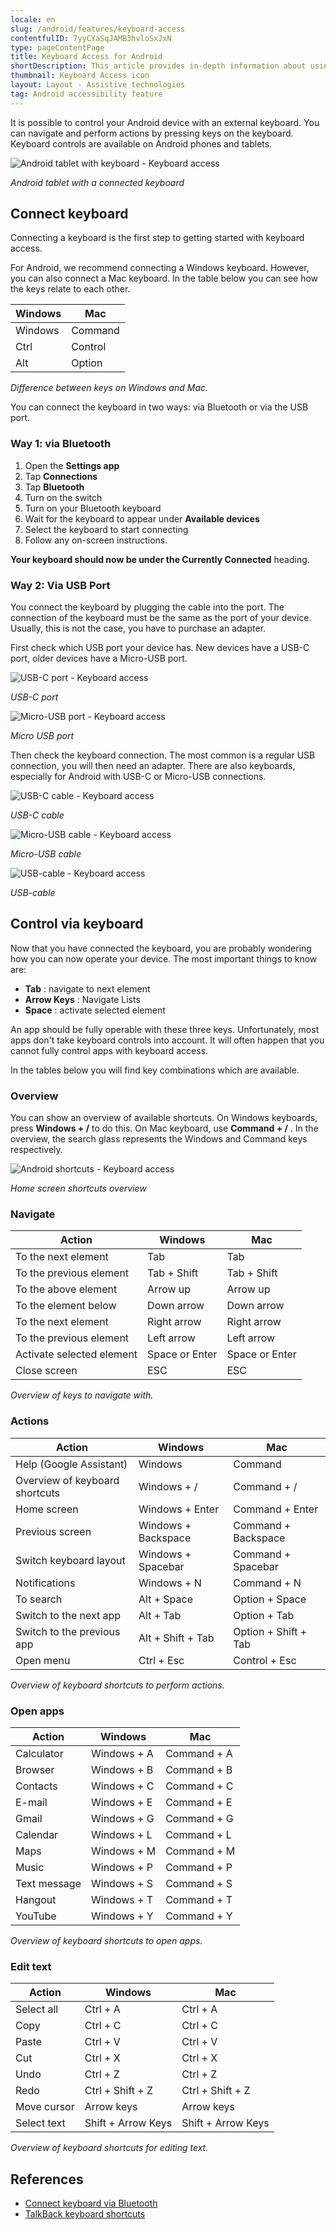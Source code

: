 ```yaml
---
locale: en
slug: /android/features/keyboard-access
contentfulID: 7yyCYaSqJAMB3hvloSxJxN
type: pageContentPage
title: Keyboard Access for Android
shortDescription: This article provides in-depth information about using Keyboard Access to control your Android device with a keyboard.
thumbnail: Keyboard Access icon
layout: Layout - Assistive technologies
tag: Android accessibility feature
---
```


It is possible to control your Android device with an external keyboard. You can navigate and perform actions by pressing keys on the keyboard. Keyboard controls are available on Android phones and tablets.

<Image src="/img/light/android-tablet-met-toetsenbord.png" alt="Android tablet with keyboard - Keyboard access"/>

*Android tablet with a connected keyboard*

## Connect keyboard

Connecting a keyboard is the first step to getting started with keyboard access.

For Android, we recommend connecting a Windows keyboard. However, you can also connect a Mac keyboard. In the table below you can see how the keys relate to each other.

| Windows | Mac |
| --- | --- |
| Windows | Command |
| Ctrl | Control |
| Alt | Option |

*Difference between keys on Windows and Mac.*

You can connect the keyboard in two ways: via Bluetooth or via the USB port.

### Way 1: via Bluetooth

1. Open the **Settings app**
2. Tap **Connections**
3. Tap **Bluetooth**
4. Turn on the switch
5. Turn on your Bluetooth keyboard
6. Wait for the keyboard to appear under **Available devices**
7. Select the keyboard to start connecting
8. Follow any on-screen instructions.

**Your keyboard should now be under the Currently Connected** heading.

### Way 2: Via USB Port

You connect the keyboard by plugging the cable into the port. The connection of the keyboard must be the same as the port of your device. Usually, this is not the case, you have to purchase an adapter.

First check which USB port your device has. New devices have a USB-C port, older devices have a Micro-USB port.

<Image src="/img/light/usb-c-poort.png" alt="USB-C port - Keyboard access"/>

*USB-C port*

<Image src="/img/light/micro-usb-poort.png" alt="Micro-USB port - Keyboard access"/>

*Micro USB port*

Then check the keyboard connection. The most common is a regular USB connection, you will then need an adapter. There are also keyboards, especially for Android with USB-C or Micro-USB connections.

<Image src="/img/light/usb-c-kabel.png" alt="USB-C cable - Keyboard access"/>

*USB-C cable*

<Image src="/img/light/micro-usb-kabel.png" alt="Micro-USB cable - Keyboard access"/>

*Micro-USB cable*

<Image src="/img/light/usb-kabel.png" alt="USB-cable - Keyboard access"/>

*USB-cable*

## Control via keyboard

Now that you have connected the keyboard, you are probably wondering how you can now operate your device. The most important things to know are:

- **Tab** : navigate to next element
- **Arrow Keys** : Navigate Lists
- **Space** : activate selected element

An app should be fully operable with these three keys. Unfortunately, most apps don't take keyboard controls into account. It will often happen that you cannot fully control apps with keyboard access.

In the tables below you will find key combinations which are available.

### Overview

You can show an overview of available shortcuts. On Windows keyboards, press  **Windows + /**  to do this. On Mac keyboard, use  **Command + /** . In the overview, the search glass represents the Windows and Command keys respectively.

<Image src="/img/light/android-sneltoetsen-938x1352.png" alt="Android shortcuts - Keyboard access"/>

*Home screen shortcuts overview*

### Navigate

| Action | Windows | Mac |
| --- | --- | --- |
| To the next element | Tab | Tab |
| To the previous element | Tab + Shift | Tab + Shift |
| To the above element | Arrow up | Arrow up |
| To the element below | Down arrow | Down arrow |
| To the next element | Right arrow | Right arrow |
| To the previous element | Left arrow | Left arrow |
| Activate selected element | Space or Enter | Space or Enter |
| Close screen | ESC | ESC |

*Overview of keys to navigate with.*

### Actions

| Action | Windows | Mac |
| --- | --- | --- |
| Help (Google Assistant) | Windows | Command |
| Overview of keyboard shortcuts | Windows + / | Command + / |
| Home screen | Windows + Enter | Command + Enter |
| Previous screen | Windows + Backspace | Command + Backspace |
| Switch keyboard layout | Windows + Spacebar | Command + Spacebar |
| Notifications | Windows + N | Command + N |
| To search | Alt + Space | Option + Space |
| Switch to the next app | Alt + Tab | Option + Tab |
| Switch to the previous app | Alt + Shift + Tab | Option + Shift + Tab |
| Open menu | Ctrl + Esc | Control + Esc |

*Overview of keyboard shortcuts to perform actions.*

### Open apps

| Action | Windows | Mac |
| --- | --- | --- |
| Calculator | Windows + A | Command + A |
| Browser | Windows + B | Command + B |
| Contacts | Windows + C | Command + C |
| E-mail | Windows + E | Command + E |
| Gmail | Windows + G | Command + G |
| Calendar | Windows + L | Command + L |
| Maps | Windows + M | Command + M |
| Music | Windows + P | Command + P |
| Text message | Windows + S | Command + S |
| Hangout | Windows + T | Command + T |
| YouTube | Windows + Y | Command + Y |

*Overview of keyboard shortcuts to open apps.*

### Edit text

| Action | Windows | Mac |
| --- | --- | --- |
| Select all | Ctrl + A | Ctrl + A |
| Copy | Ctrl + C | Ctrl + C |
| Paste | Ctrl + V | Ctrl + V |
| Cut | Ctrl + X | Ctrl + X |
| Undo | Ctrl + Z | Ctrl + Z |
| Redo | Ctrl + Shift + Z | Ctrl + Shift + Z |
| Move cursor | Arrow keys | Arrow keys |
| Select text | Shift + Arrow Keys | Shift + Arrow Keys |

*Overview of keyboard shortcuts for editing text.*

## References

- [Connect keyboard via Bluetooth](https://support.google.com/android/answer/9075925)
- [TalkBack keyboard shortcuts](https://support.google.com/accessibility/android/answer/6110948)